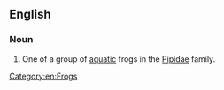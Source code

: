 ==English==
{{wikipedia|Pipidae}}

===Noun===
{{en-noun}}

# One of a group of [[aquatic]] frogs in the [[Pipidae]] family.

[[Category:en:Frogs]]